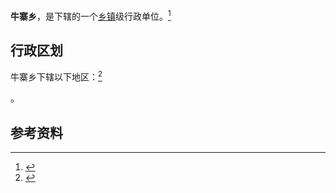 {{中国乡级行政区|53/06/23/204/000}}

'''牛寨乡'''，是{{PRC admin/fullname|53/06/23/204/000|3}}下辖的一个[[乡镇|乡镇]]级行政单位。<ref>{{PRC admin/ref sgc|{{PRC admin/parent|53/06/23/204/000}}}}</ref>

== 行政区划 ==

牛寨乡下辖以下地区：<ref>{{PRC admin/ref sgc|53/06/23/204/000}}</ref>

{{PRC admin/children|53/06/23/204/000}}。

== 参考资料 ==

{{reflist}}

{{行政区划小作品}}
{{PRC admin/navcat|53/06/23/204/000}}